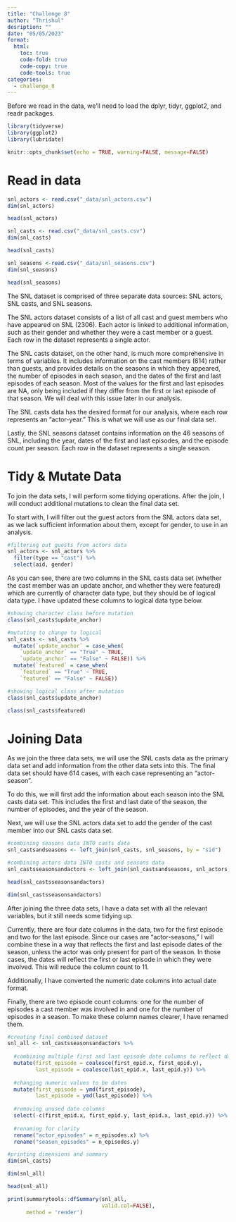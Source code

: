 ```yaml
---
title: "Challenge 8"
author: "Thrishul"
desription: ""
date: "05/05/2023"
format:
  html:
    toc: true
    code-fold: true
    code-copy: true
    code-tools: true
categories:
  - challenge_8
---
```

Before we read in the data, we’ll need to load the dplyr, tidyr, ggplot2, and readr packages.
```r
library(tidyverse)
library(ggplot2)
library(lubridate)

knitr::opts_chunk$set(echo = TRUE, warning=FALSE, message=FALSE)
```
# Read in data
```r
snl_actors <- read.csv("_data/snl_actors.csv")
dim(snl_actors)
```

```r
head(snl_actors)  
```
```r
snl_casts <- read.csv("_data/snl_casts.csv")
dim(snl_casts)
```

```r
head(snl_casts)  
```
```r
snl_seasons <-read.csv("_data/snl_seasons.csv")
dim(snl_seasons)
```

```r
head(snl_seasons)
```
The SNL dataset is comprised of three separate data sources: SNL actors, SNL casts, and SNL seasons.

The SNL actors dataset consists of a list of all cast and guest members who have appeared on SNL (2306). Each actor is linked to additional information, such as their gender and whether they were a cast member or a guest. Each row in the dataset represents a single actor.

The SNL casts dataset, on the other hand, is much more comprehensive in terms of variables. It includes information on the cast members (614) rather than guests, and provides details on the seasons in which they appeared, the number of episodes in each season, and the dates of the first and last episodes of each season. Most of the values for the first and last episodes are NA, only being included if they differ from the first or last episode of that season. We will deal with this issue later in our analysis.

The SNL casts data has the desired format for our analysis, where each row represents an "actor-year." This is what we will use as our final data set.

Lastly, the SNL seasons dataset contains information on the 46 seasons of SNL, including the year, dates of the first and last episodes, and the episode count per season. Each row in the dataset represents a single season.

# Tidy & Mutate Data
To join the data sets, I will perform some tidying operations. After the join, I will conduct additional mutations to clean the final data set.

To start with, I will filter out the guest actors from the SNL actors data set, as we lack sufficient information about them, except for gender, to use in an analysis.
```r
#filtering out guests from actors data
snl_actors <- snl_actors %>% 
  filter(type == "cast") %>%
  select(aid, gender)
```
As you can see, there are two columns in the SNL casts data set (whether the cast member was an update anchor, and whether they were featured) which are currently of character data type, but they should be of logical data type. I have updated these columns to logical data type below.
```r
#showing character class before mutation
class(snl_casts$update_anchor)
```
```r
#mutating to change to logical
snl_casts <- snl_casts %>%
  mutate(`update_anchor` = case_when(
    `update_anchor` == "True" ~ TRUE,
    `update_anchor` == "False" ~ FALSE)) %>%
  mutate(`featured` = case_when(
    `featured` == "True" ~ TRUE,
    `featured` == "False" ~ FALSE))

#showing logical class after mutation
class(snl_casts$update_anchor)
```

```r
class(snl_casts$featured)
```
# Joining Data
As we join the three data sets, we will use the SNL casts data as the primary data set and add information from the other data sets into this. The final data set should have 614 cases, with each case representing an “actor-season”.

To do this, we will first add the information about each season into the SNL casts data set. This includes the first and last date of the season, the number of episodes, and the year of the season.

Next, we will use the SNL actors data set to add the gender of the cast member into our SNL casts data set.
```r
#combining seasons data INTO casts data
snl_castsandseasons <- left_join(snl_casts, snl_seasons, by = "sid")

#combining actors data INTO casts and seasons data
snl_castsseasonsandactors <- left_join(snl_castsandseasons, snl_actors, "aid")

head(snl_castsseasonsandactors)
```

```r
dim(snl_castsseasonsandactors)
```
After joining the three data sets, I have a data set with all the relevant variables, but it still needs some tidying up.

Currently, there are four date columns in the data, two for the first episode and two for the last episode. Since our cases are "actor-seasons," I will combine these in a way that reflects the first and last episode dates of the season, unless the actor was only present for part of the season. In those cases, the dates will reflect the first or last episode in which they were involved. This will reduce the column count to 11.

Additionally, I have converted the numeric date columns into actual date format.

Finally, there are two episode count columns: one for the number of episodes a cast member was involved in and one for the number of episodes in a season. To make these column names clearer, I have renamed them.
```r
#creating final combined dataset
snl_all <- snl_castsseasonsandactors %>%
  
  #combining multiple first and last episode date columns to reflect dates participated by actors
  mutate(first_episode = coalesce(first_epid.x, first_epid.y),
         last_episode = coalesce(last_epid.x, last_epid.y)) %>%
  
  #changing numeric values to be dates
  mutate(first_episode = ymd(first_episode),
         last_episode = ymd(last_episode)) %>%
  
  #removing unused date columns
  select(-c(first_epid.x, first_epid.y, last_epid.x, last_epid.y)) %>%
  
  #renaming for clarity
  rename("actor_episodes" = n_episodes.x) %>%
  rename("season_episodes" = n_episodes.y) 

#printing dimensions and summary
dim(snl_casts)
```

```r
dim(snl_all)
```

```r
head(snl_all)
```

```r
print(summarytools::dfSummary(snl_all,
                              valid.col=FALSE), 
      method = 'render')
```
